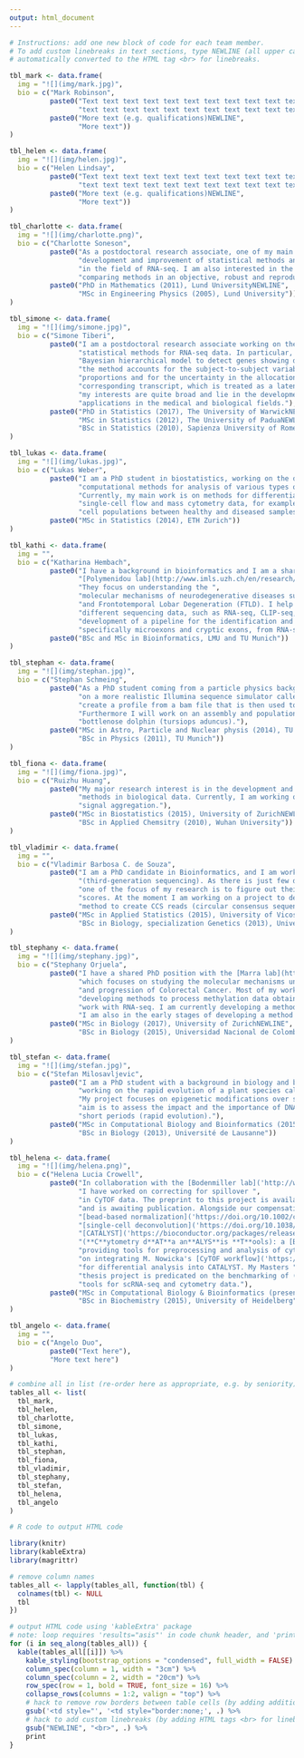 ```yaml
---
output: html_document
---
```


```r
# Instructions: add one new block of code for each team member.
# To add custom linebreaks in text sections, type NEWLINE (all upper case). These will be
# automatically converted to the HTML tag <br> for linebreaks.

tbl_mark <- data.frame(
  img = "![](img/mark.jpg)", 
  bio = c("Mark Robinson", 
          paste0("Text text text text text text text text text text text text text text ", 
                 "text text text text text text text text text text text text text "), 
          paste0("More text (e.g. qualifications)NEWLINE", 
                 "More text"))
)

tbl_helen <- data.frame(
  img = "![](img/helen.jpg)", 
  bio = c("Helen Lindsay", 
          paste0("Text text text text text text text text text text text text text text ", 
                 "text text text text text text text text text text text text text "), 
          paste0("More text (e.g. qualifications)NEWLINE", 
                 "More text"))
)

tbl_charlotte <- data.frame(
  img = "![](img/charlotte.png)", 
  bio = c("Charlotte Soneson", 
          paste0("As a postdoctoral research associate, one of my main interests is the ", 
                 "development and improvement of statistical methods and workflows, currently mainly ", 
                 "in the field of RNA-seq. I am also interested in the process of evaluating and ", 
                 "comparing methods in an objective, robust and reproducible manner."), 
          paste0("PhD in Mathematics (2011), Lund UniversityNEWLINE", 
                 "MSc in Engineering Physics (2005), Lund University"))
)

tbl_simone <- data.frame(
  img = "![](img/simone.jpg)", 
  bio = c("Simone Tiberi", 
          paste0("I am a postdoctoral research associate working on the development of cutting-edge ", 
                 "statistical methods for RNA-seq data. In particular, I am currently focusing on a ", 
                 "Bayesian hierarchical model to detect genes showing differential transcript usage (DTU); ", 
                 "the method accounts for the subject-to-subject variability in the transcripts ", 
                 "proportions and for the uncertainty in the allocation of each fragment to the ", 
                 "corresponding transcript, which is treated as a latent variable. In general terms, ", 
                 "my interests are quite broad and lie in the development of statistical methods for ", 
                 "applications in the medical and biological fields."), 
          paste0("PhD in Statistics (2017), The University of WarwickNEWLINE", 
                 "MSc in Statistics (2012), The University of PaduaNEWLINE", 
                 "BSc in Statistics (2010), Sapienza University of Rome"))
)

tbl_lukas <- data.frame(
  img = "![](img/lukas.jpg)", 
  bio = c("Lukas Weber", 
          paste0("I am a PhD student in biostatistics, working on the development of statistical and ", 
                 "computational methods for analysis of various types of high-throughput biological data. ", 
                 "Currently, my main work is on methods for differential discovery in high-dimensional ", 
                 "single-cell flow and mass cytometry data, for example to detect differentially abundant ", 
                 "cell populations between healthy and diseased samples."), 
          paste0("MSc in Statistics (2014), ETH Zurich"))
)

tbl_kathi <- data.frame(
  img = "", 
  bio = c("Katharina Hembach", 
          paste0("I have a background in bioinformatics and I am a shared PhD student with the ", 
                 "[Polymenidou lab](http://www.imls.uzh.ch/en/research/polymenidou.html). ", 
                 "They focus on understanding the ", 
                 "molecular mechanisms of neurodegenerative diseases such as Amyotrophic Lateral Sclerosis (ALS) ", 
                 "and Frontotemporal Lobar Degeneration (FTLD). I help with the analysis and interpretation of ", 
                 "different sequencing data, such as RNA-seq, CLIP-seq, and iCLIP. My main project is the ", 
                 "development of a pipeline for the identification and quantification of alternative splicing events, ", 
                 "specifically microexons and cryptic exons, from RNA-seq data."), 
          paste0("BSc and MSc in Bioinformatics, LMU and TU Munich"))
)

tbl_stephan <- data.frame(
  img = "![](img/stephan.jpg)", 
  bio = c("Stephan Schmeing", 
          paste0("As a PhD student coming from a particle physics background I am currently working ", 
                 "on a more realistic Illumina sequence simulator called ReSequencer. It is able to ", 
                 "create a profile from a bam file that is then used to simulated paired-read fastq files. ", 
                 "Furthermore I will work on an assembly and population genomics of the Indo-Pacific ", 
                 "bottlenose dolphin (tursiops aduncus)."), 
          paste0("MSc in Astro, Particle and Nuclear physis (2014), TU MunichNEWLINE", 
                 "BSc in Physics (2011), TU Munich"))
)

tbl_fiona <- data.frame(
  img = "![](img/fiona.jpg)", 
  bio = c("Ruizhu Huang", 
          paste0("My major research interest is in the development and application of statistical ", 
                 "methods in biological data. Currently, I am working on the project about tree ", 
                 "signal aggregation."), 
          paste0("MSc in Biostatistics (2015), University of ZurichNEWLINE", 
                 "BSc in Applied Chemsitry (2010), Wuhan University"))
)

tbl_vladimir <- data.frame(
  img = "", 
  bio = c("Vladimir Barbosa C. de Souza", 
          paste0("I am a PhD candidate in Bioinformatics, and I am working with PacBio data ", 
                 "(third-generation sequencing). As there is just few documentation about the data, ", 
                 "one of the focus of my research is to figure out their features, mainly about quality ", 
                 "scores. At the moment I am working on a project to develop a new fast and accurate ", 
                 "method to create CCS reads (circular consensus sequences)."), 
          paste0("MSc in Applied Statistics (2015), University of VicosaNEWLINE", 
                 "BSc in Biology, specialization Genetics (2013), University of Vicosa"))
)

tbl_stephany <- data.frame(
  img = "![](img/stephany.jpg)", 
  bio = c("Stephany Orjuela", 
          paste0("I have a shared PhD position with the [Marra lab](http://www.imcr.uzh.ch/en/research/Marra/Team.html), ", 
                 "which focuses on studying the molecular mechanisms underlying the development ", 
                 "and progression of Colorectal Cancer. Most of my work focuses on analyzing and ", 
                 "developing methods to process methylation data obtained from BS-seq, although I also ", 
                 "work with RNA-seq. I am currently developing a method to identify allele specific methylation. ", 
                 "I am also in the early stages of developing a method to integrate RNA-seq and BS-seq data."), 
          paste0("MSc in Biology (2017), University of ZurichNEWLINE", 
                 "BSc in Biology (2015), Universidad Nacional de Colombia"))
)

tbl_stefan <- data.frame(
  img = "![](img/stefan.jpg)", 
  bio = c("Stefan Milosavljevic", 
          paste0("I am a PhD student with a background in biology and bioinformatics. I am currently ", 
                 "working on the rapid evolution of a plant species called Arabidopsis kamchatica. ", 
                 "My project focuses on epigenetic modifications over short timescales and my general ", 
                 "aim is to assess the impact and the importance of DNA methylation in evolution over ", 
                 "short periods (rapid evolution)."), 
          paste0("MSc in Computational Biology and Bioinformatics (2015), ETH Zurich and University of ZurichNEWLINE", 
                 "BSc in Biology (2013), Université de Lausanne"))
)

tbl_helena <- data.frame(
  img = "![](img/helena.png)", 
  bio = c("Helena Lucia Crowell", 
          paste0("In collaboration with the [Bodenmiller lab]('http://www.bodenmillerlab.com') lab, ", 
                 "I have worked on correcting for spillover ", 
                 "in CyTOF data. The preprint to this project is available on [bioRxiv]('https://doi.org/10.1101/185744') ", 
                 "and is awaiting publication. Alongside our compensation approach, I have made Finck et al.'s ", 
                 "[bead-based normalization]('https://doi.org/10.1002/cyto.a.22271') and Zunder et al.'s ", 
                 "[single-cell deconvolution]('https://doi.org/10.1038/nprot.2015.020') available in ", 
                 "[CATALYST]('https://bioconductor.org/packages/release/bioc/html/CATALYST.html') ", 
                 "(**C**ytometry d**AT**a an**ALYS**is **T**ools): a [Bioconductor]('https://bioconductor.org') package ", 
                 "providing tools for preprocessing and analysis of cytometry data. Currently, I am working ", 
                 "on integrating M. Nowicka's [CyTOF workflow]('https://f1000research.com/articles/6-748/v1') ", 
                 "for differential analysis into CATALYST. My Masters ", 
                 "thesis project is predicated on the benchmarking of (non-)branching trajectory inference ", 
                 "tools for scRNA-seq and cytometry data."), 
          paste0("MSc in Computational Biology & Bioinformatics (present), ETH ZurichNEWLINE", 
                 "BSc in Biochemistry (2015), University of Heidelberg"))
)

tbl_angelo <- data.frame(
  img = "", 
  bio = c("Angelo Duo", 
          paste0("Text here"), 
          "More text here")
)
```


```r
# combine all in list (re-order here as appropriate, e.g. by seniority)
tables_all <- list(
  tbl_mark, 
  tbl_helen, 
  tbl_charlotte, 
  tbl_simone, 
  tbl_lukas, 
  tbl_kathi, 
  tbl_stephan, 
  tbl_fiona, 
  tbl_vladimir, 
  tbl_stephany, 
  tbl_stefan, 
  tbl_helena, 
  tbl_angelo
)
```


```r
# R code to output HTML code

library(knitr)
library(kableExtra)
library(magrittr)

# remove column names
tables_all <- lapply(tables_all, function(tbl) {
  colnames(tbl) <- NULL
  tbl
})

# output HTML code using 'kableExtra' package
# note: loop requires 'results="asis"' in code chunk header, and 'print' command at the end
for (i in seq_along(tables_all)) {
  kable(tables_all[[i]]) %>% 
    kable_styling(bootstrap_options = "condensed", full_width = FALSE) %>% 
    column_spec(column = 1, width = "3cm") %>% 
    column_spec(column = 2, width = "20cm") %>% 
    row_spec(row = 1, bold = TRUE, font_size = 16) %>% 
    collapse_rows(columns = 1:2, valign = "top") %>% 
    # hack to remove row borders between table cells (by adding additional options to HTML code for table cells)
    gsub('<td style="', '<td style="border:none;', .) %>% 
    # hack to add custom linebreaks (by adding HTML tags <br> for linebreaks)
    gsub("NEWLINE", "<br>", .) %>% 
    print
}
```


